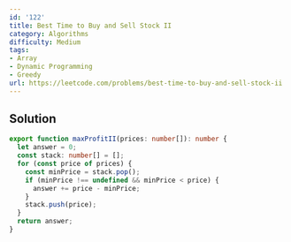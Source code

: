 ```yaml
---
id: '122'
title: Best Time to Buy and Sell Stock II
category: Algorithms
difficulty: Medium
tags:
- Array
- Dynamic Programming
- Greedy
url: https://leetcode.com/problems/best-time-to-buy-and-sell-stock-ii
---
```


## Solution

```typescript filename="solution.ts" copy
export function maxProfitII(prices: number[]): number {
  let answer = 0;
  const stack: number[] = [];
  for (const price of prices) {
    const minPrice = stack.pop();
    if (minPrice !== undefined && minPrice < price) {
      answer += price - minPrice;
    }
    stack.push(price);
  }
  return answer;
}
```


